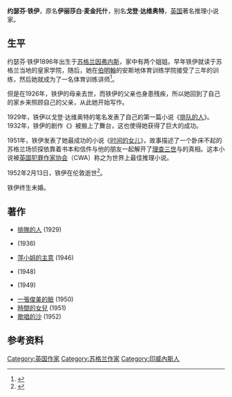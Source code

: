 {{Infobox writer <!-- see Template:Infobox writer -->
| name         = 约瑟芬·铁伊<br>Josephine Tey
| image        = 
| imagesize    = 
| caption      = 
| pseudonym    = 
| birthname    = 
| birthdate    = {{Birth date|1896|7|25|df=y}}
| birthplace   = {{UK}}[[因弗内斯|因弗内斯]]
| deathdate    = {{Death date and age|1952|2|13|1896|7|25|df=yes}}
| deathplace   = {{UK}}[[伦敦|伦敦]]
| occupation   = 作家
| nationality  = [[英国|英国]]
| period       = 
| genre        = [[推理小说|推理小说]]
| subject      = 
| movement     = 
| notableworks = 
| spouse       = 
| partner      = 
| children     = 
| relatives    = 
| influences   = 
| influenced   = 
| awards       = 
| signature    = 
| website      = 
}}

'''约瑟芬·铁伊'''{{BD|1896年|7月25日|1952年|2月13日|catIdx=Tey, Joshephine}}，原名'''伊丽莎白·麦金托什'''，别名'''戈登·达维奥特'''，[[英国|英国]]著名推理小说家。
==生平==
约瑟芬·铁伊1896年出生于[[苏格兰|苏格兰]][[因弗内斯|因弗内斯]]，家中有两个姐姐。早年铁伊就读于苏格兰当地的皇家学院，随后，她在[[伯明翰|伯明翰]]的安斯地体育训练学院接受了三年的训练，然后她就成为了一名体育训练讲师<ref>{{cite web|url=https://yuedu.163.com/source/1421db9c36fa4596b9a11b6a22a8fb1e_4|title=约瑟芬·铁伊推理全集（共8册）-【英】约瑟芬·铁伊-电子书-在线阅读|website=网易云阅读|accessdate=2021-03-27|archive-date=2021-03-27|archive-url=https://web.archive.org/web/20210327220956/https://yuedu.163.com/source/1421db9c36fa4596b9a11b6a22a8fb1e_4|dead-url=no}}</ref>。

但是在1926年，铁伊的母亲去世，而铁伊的父亲也身患残疾，所以她回到了自己的家乡来照顾自己的父亲，从此她开始写作。

1929年，铁伊以戈登·达维奥特的笔名发表了自己的第一篇小说《[[排队的人|排队的人]]》。1932年，铁伊的剧作《{{le|波尔多的理查德|Richard of Bordeaux}}》被搬上了舞台，这也使得她获得了巨大的成功。

1951年，铁伊发表了她最成功的小说《[[时间的女儿|时间的女儿]]》，故事描述了一个卧床不起的苏格兰场侦探依靠着书本和信件与他的朋友一起解开了[[理查三世_(英格兰)|理查三世]]与{{le|塔中王子|Princes in the Tower}}的真相。这本小说被[[英国犯罪作家协会|英国犯罪作家协会]]（CWA）称之为世界上最佳推理小说。

1952年2月13日，铁伊在伦敦逝世<ref>{{cite web|url=http://mirrorheart.bokee.com/636288.html|title=译文——约瑟芬.铁伊生平|website=mirrorheart.bokee.com|accessdate=2010-05-05|archive-date=2014-07-15|archive-url=https://web.archive.org/web/20140715060316/http://mirrorheart.bokee.com/636288.html|dead-url=no}}</ref>。

铁伊终生未婚。

==著作==
* [[排隊的人|排隊的人]] (1929)
* {{le|一先令蠟燭|A Shilling for Candles}} (1936)
* [[萍小姐的主意|萍小姐的主意]] (1946)
* {{le|法蘭柴思事件|The Franchise Affair}} (1948)
* {{le|博來‧法拉先生|Brat Farrar}} (1949)
* [[一張俊美的臉|一張俊美的臉]] (1950)
* [[時間的女兒|時間的女兒]] (1951)
* [[歌唱的沙|歌唱的沙]] (1952)

==参考资料==
{{reflist}}
{{Authority control}}
{{DEFAULTSORT:Tey, Joshephine}}

[[Category:英国作家|Category:英国作家]]
[[Category:苏格兰作家|Category:苏格兰作家]]
[[Category:印威內斯人|Category:印威內斯人]]
